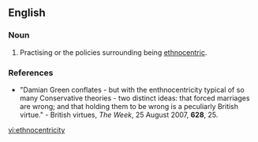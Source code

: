 ==English==

===Noun===
{{en-noun}}

# Practising or the policies surrounding being [[ethnocentric]]. 

===References===
*"Damian Green conflates - but with the enthnocentricity typical of so many Conservative theories - two distinct ideas: that forced marriages are wrong; and that holding them to be wrong is a peculiarly British virtue." - British virtues, ''The Week'', 25 August 2007, '''628''', 25.

[[vi:ethnocentricity]]